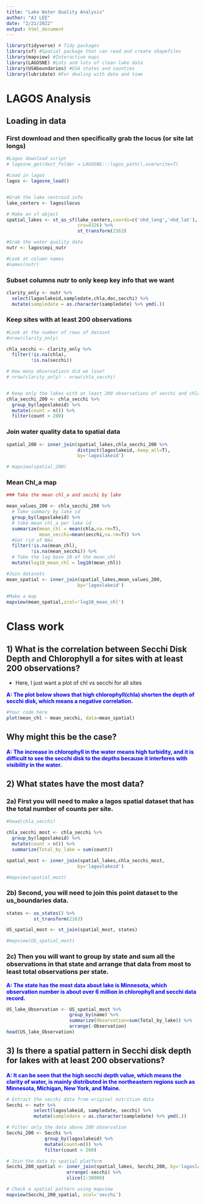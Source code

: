 ```yaml
---
title: "Lake Water Quality Analysis"
author: "AJ LEE"
date: "2/21/2022"
output: html_document
---
```




```r
library(tidyverse) # Tidy packages
library(sf) #Spatial package that can read and create shapefiles 
library(mapview) #Interactive maps
library(LAGOSNE) #Lots and lots of clean lake data
library(USAboundaries) #USA states and counties
library(lubridate) #For dealing with date and time
```


# LAGOS Analysis


## Loading in data


### First download and then specifically grab the locus (or site lat longs)
```r
#Lagos download script
# lagosne_get(dest_folder = LAGOSNE:::lagos_path(),overwrite=T)

#Load in lagos
lagos <- lagosne_load()


#Grab the lake centroid info
lake_centers <- lagos$locus

# Make an sf object 
spatial_lakes <- st_as_sf(lake_centers,coords=c('nhd_long','nhd_lat'),
                          crs=4326) %>% 
                          st_transform(2163)

#Grab the water quality data
nutr <- lagos$epi_nutr

#Look at column names
#names(nutr)

```

### Subset columns nutr to only keep key info that we want


```r
clarity_only <- nutr %>%
  select(lagoslakeid,sampledate,chla,doc,secchi) %>%
  mutate(sampledate = as.character(sampledate) %>% ymd(.))

```


### Keep sites with at least 200 observations 

```r

#Look at the number of rows of dataset
#nrow(clarity_only)

chla_secchi <- clarity_only %>%
  filter(!is.na(chla),
         !is.na(secchi))

# How many observatiosn did we lose?
# nrow(clarity_only) - nrow(chla_secchi)


# Keep only the lakes with at least 200 observations of secchi and chla
chla_secchi_200 <- chla_secchi %>%
  group_by(lagoslakeid) %>%
  mutate(count = n()) %>%
  filter(count > 200)

```


### Join water quality data to spatial data

```r
spatial_200 <- inner_join(spatial_lakes,chla_secchi_200 %>%
                          distinct(lagoslakeid,.keep_all=T),
                          by='lagoslakeid')

# mapview(spatial_200)

```

### Mean Chl_a map

```r
### Take the mean chl_a and secchi by lake

mean_values_200 <- chla_secchi_200 %>%
  # Take summary by lake id
  group_by(lagoslakeid) %>%
  # take mean chl_a per lake id
  summarize(mean_chl = mean(chla,na.rm=T),
            mean_secchi=mean(secchi,na.rm=T)) %>%
  #Get rid of NAs
  filter(!is.na(mean_chl),
         !is.na(mean_secchi)) %>%
  # Take the log base 10 of the mean_chl
  mutate(log10_mean_chl = log10(mean_chl))

#Join datasets
mean_spatial <- inner_join(spatial_lakes,mean_values_200,
                          by='lagoslakeid')  
                 
#Make a map
mapview(mean_spatial,zcol='log10_mean_chl')


```


# Class work

## 1) What is the correlation between Secchi Disk Depth and Chlorophyll a for sites with at least 200 observations?

- Here, I just want a plot of chl vs secchi for all sites  

<span style="color:blue"> 
**A: The plot below shows that high chlorophyll(chla) shorten the depth of secchi disk, which means a negative correlation.** </span>

```r
#Your code here
plot(mean_chl ~ mean_secchi, data=mean_spatial)

```


## Why might this be the case? 
<span style="color:blue">
**A: The increase in chlorophyll in the water means high turbidity, and it is difficult to see the secchi disk to the depths because it interferes with visibility in the water. ** </span>


## 2) What states have the most data? 

### 2a) First you will need to make a lagos spatial dataset that has the total number of counts per site.

```r
#head(chla_secchi)

chla_secchi_most <- chla_secchi %>%
  group_by(lagoslakeid) %>%
  mutate(count = n()) %>% 
  summarize(Total_by_lake = sum(count))

spatial_most <- inner_join(spatial_lakes,chla_secchi_most,
                          by='lagoslakeid')

#mapview(spatial_most)

```


### 2b) Second, you will need to join this point dataset to the us_boundaries data. 

```r
states <- us_states() %>% 
          st_transform(2163)

US_spatial_most <- st_join(spatial_most, states)

#mapview(US_spatial_most)

```


### 2c) Then you will want to group by state and sum all the observations in that state and arrange that data from most to least total observations per state. 

<span style="color:blue"> 
**A: The state has the most data about lake is Minnesota, which observation number is about over 6 million in chlorophyll and secchi data record.** </span>

```r
US_lake_Observation <- US_spatial_most %>% 
                       group_by(name) %>% 
                       summarize(Observation=sum(Total_by_lake)) %>% 
                       arrange(-Observation)
head(US_lake_Observation)

```

## 3) Is there a spatial pattern in Secchi disk depth for lakes with at least 200 observations?  

<span style="color:blue">
**A: It can be seen that the high secchi depth value, which means the clarity of water, is mainly distributed in the northeastern regions such as Minnesota, Michigan, New York, and Maine.**</span> 
```r

# Extract the secchi data from original nutrition data
Secchi <- nutr %>% 
          select(lagoslakeid, sampledate, secchi) %>% 
          mutate(sampledate = as.character(sampledate) %>% ymd(.))

# Filter only the data above 200 observation
Secchi_200 <- Secchi %>% 
              group_by(lagoslakeid) %>% 
              mutate(count=n()) %>% 
              filter(count > 200)

# Join the data to spatial platform
Secchi_200_spatial <- inner_join(spatial_lakes, Secchi_200, by='lagoslakeid') %>% 
                      arrange(-secchi) %>% 
                      slice(1:30000)

# Check a spatial pattern using mapview 
mapview(Secchi_200_spatial, zcol='secchi')

```



